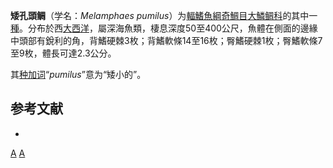 {{Speciesbox 
| taxon = Melamphaes pumilus
| status = NE
| status_system = IUCN3.1
| authority = [[Ebeling|Ebeling]], 1962
| synonyms = 
}}

'''矮孔頭鲷'''（学名：''Melamphaes pumilus''）为[[輻鰭魚綱|輻鰭魚綱]][[奇鯛目|奇鯛目]][[大鱗鲷科|大鱗鲷科]]的其中一[[種|種]]。分布於西[[大西洋|大西洋]]，屬深海魚類，棲息深度50至400公尺，魚體在側面的邊緣中頭部有銳利的角，背鰭硬棘3枚；背鰭軟條14至16枚；臀鰭硬棘1枚；臀鰭軟條7至9枚，體長可達2.3公分。

其[[种加词|种加词]]“''pumilus''”意为“矮小的”。

== 参考文献 ==
*{{FishBase_species|genus=Melamphaes|species=pumilus|year=2011|month=12}}

{{Taxonbar|from=Q5035271}}

[[Category:孔头鲷属|A]]
[[Category:1962年描述的鱼类|A]]


{{Fish-stub}}